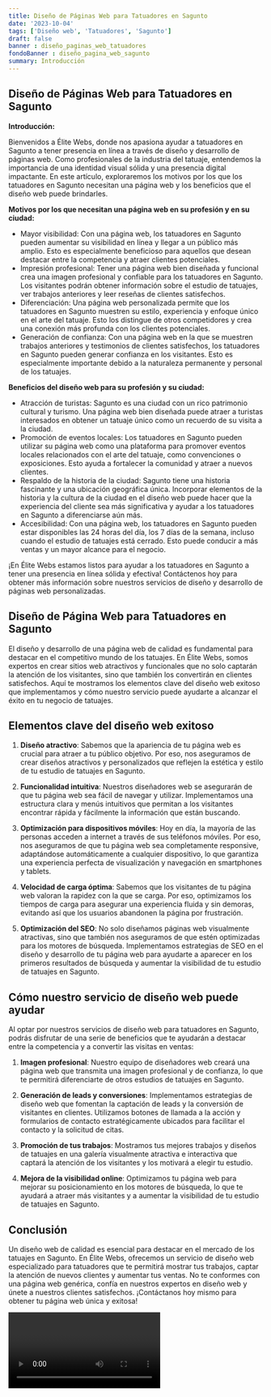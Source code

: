 ```yaml
---
title: Diseño de Páginas Web para Tatuadores en Sagunto
date: '2023-10-04'
tags: ['Diseño web', 'Tatuadores', 'Sagunto']
draft: false
banner : diseño_paginas_web_tatuadores
fondoBanner : diseño_pagina_web_sagunto
summary: Introducción
---
```


## Diseño de Páginas Web para Tatuadores en Sagunto

**Introducción:**

Bienvenidos a Élite Webs, donde nos apasiona ayudar a tatuadores en Sagunto a tener presencia en línea a través de diseño y desarrollo de páginas web. Como profesionales de la industria del tatuaje, entendemos la importancia de una identidad visual sólida y una presencia digital impactante. En este artículo, exploraremos los motivos por los que los tatuadores en Sagunto necesitan una página web y los beneficios que el diseño web puede brindarles.

**Motivos por los que necesitan una página web en su profesión y en su ciudad:**

- Mayor visibilidad: Con una página web, los tatuadores en Sagunto pueden aumentar su visibilidad en línea y llegar a un público más amplio. Esto es especialmente beneficioso para aquellos que desean destacar entre la competencia y atraer clientes potenciales.
- Impresión profesional: Tener una página web bien diseñada y funcional crea una imagen profesional y confiable para los tatuadores en Sagunto. Los visitantes podrán obtener información sobre el estudio de tatuajes, ver trabajos anteriores y leer reseñas de clientes satisfechos.
- Diferenciación: Una página web personalizada permite que los tatuadores en Sagunto muestren su estilo, experiencia y enfoque único en el arte del tatuaje. Esto los distingue de otros competidores y crea una conexión más profunda con los clientes potenciales.
- Generación de confianza: Con una página web en la que se muestren trabajos anteriores y testimonios de clientes satisfechos, los tatuadores en Sagunto pueden generar confianza en los visitantes. Esto es especialmente importante debido a la naturaleza permanente y personal de los tatuajes.

**Beneficios del diseño web para su profesión y su ciudad:**

- Atracción de turistas: Sagunto es una ciudad con un rico patrimonio cultural y turismo. Una página web bien diseñada puede atraer a turistas interesados en obtener un tatuaje único como un recuerdo de su visita a la ciudad.
- Promoción de eventos locales: Los tatuadores en Sagunto pueden utilizar su página web como una plataforma para promover eventos locales relacionados con el arte del tatuaje, como convenciones o exposiciones. Esto ayuda a fortalecer la comunidad y atraer a nuevos clientes.
- Respaldo de la historia de la ciudad: Sagunto tiene una historia fascinante y una ubicación geográfica única. Incorporar elementos de la historia y la cultura de la ciudad en el diseño web puede hacer que la experiencia del cliente sea más significativa y ayudar a los tatuadores en Sagunto a diferenciarse aún más.
- Accesibilidad: Con una página web, los tatuadores en Sagunto pueden estar disponibles las 24 horas del día, los 7 días de la semana, incluso cuando el estudio de tatuajes está cerrado. Esto puede conducir a más ventas y un mayor alcance para el negocio.

¡En Élite Webs estamos listos para ayudar a los tatuadores en Sagunto a tener una presencia en línea sólida y efectiva! Contáctenos hoy para obtener más información sobre nuestros servicios de diseño y desarrollo de páginas web personalizadas.

<GifSeo />

<Cta />

## Diseño de Página Web para Tatuadores en Sagunto

El diseño y desarrollo de una página web de calidad es fundamental para destacar en el competitivo mundo de los tatuajes. En Élite Webs, somos expertos en crear sitios web atractivos y funcionales que no solo captarán la atención de los visitantes, sino que también los convertirán en clientes satisfechos. Aquí te mostramos los elementos clave del diseño web exitoso que implementamos y cómo nuestro servicio puede ayudarte a alcanzar el éxito en tu negocio de tatuajes.

## Elementos clave del diseño web exitoso

1. **Diseño atractivo**: Sabemos que la apariencia de tu página web es crucial para atraer a tu público objetivo. Por eso, nos aseguramos de crear diseños atractivos y personalizados que reflejen la estética y estilo de tu estudio de tatuajes en Sagunto.

2. **Funcionalidad intuitiva**: Nuestros diseñadores web se asegurarán de que tu página web sea fácil de navegar y utilizar. Implementamos una estructura clara y menús intuitivos que permitan a los visitantes encontrar rápida y fácilmente la información que están buscando.

3. **Optimización para dispositivos móviles**: Hoy en día, la mayoría de las personas acceden a internet a través de sus teléfonos móviles. Por eso, nos aseguramos de que tu página web sea completamente responsive, adaptándose automáticamente a cualquier dispositivo, lo que garantiza una experiencia perfecta de visualización y navegación en smartphones y tablets.

4. **Velocidad de carga óptima**: Sabemos que los visitantes de tu página web valoran la rapidez con la que se carga. Por eso, optimizamos los tiempos de carga para asegurar una experiencia fluida y sin demoras, evitando así que los usuarios abandonen la página por frustración.

5. **Optimización del SEO**: No solo diseñamos páginas web visualmente atractivas, sino que también nos aseguramos de que estén optimizadas para los motores de búsqueda. Implementamos estrategias de SEO en el diseño y desarrollo de tu página web para ayudarte a aparecer en los primeros resultados de búsqueda y aumentar la visibilidad de tu estudio de tatuajes en Sagunto.

## Cómo nuestro servicio de diseño web puede ayudar

Al optar por nuestros servicios de diseño web para tatuadores en Sagunto, podrás disfrutar de una serie de beneficios que te ayudarán a destacar entre la competencia y a convertir las visitas en ventas:

1. **Imagen profesional**: Nuestro equipo de diseñadores web creará una página web que transmita una imagen profesional y de confianza, lo que te permitirá diferenciarte de otros estudios de tatuajes en Sagunto.

2. **Generación de leads y conversiones**: Implementamos estrategias de diseño web que fomentan la captación de leads y la conversión de visitantes en clientes. Utilizamos botones de llamada a la acción y formularios de contacto estratégicamente ubicados para facilitar el contacto y la solicitud de citas.

3. **Promoción de tus trabajos**: Mostramos tus mejores trabajos y diseños de tatuajes en una galería visualmente atractiva e interactiva que captará la atención de los visitantes y los motivará a elegir tu estudio.

4. **Mejora de la visibilidad online**: Optimizamos tu página web para mejorar su posicionamiento en los motores de búsqueda, lo que te ayudará a atraer más visitantes y a aumentar la visibilidad de tu estudio de tatuajes en Sagunto.

## Conclusión

Un diseño web de calidad es esencial para destacar en el mercado de los tatuajes en Sagunto. En Élite Webs, ofrecemos un servicio de diseño web especializado para tatuadores que te permitirá mostrar tus trabajos, captar la atención de nuevos clientes y aumentar tus ventas. No te conformes con una página web genérica, confía en nuestros expertos en diseño web y únete a nuestros clientes satisfechos. ¡Contáctanos hoy mismo para obtener tu página web única y exitosa!

<Video />

<CtaBot job='Tatuadores' city='Sagunto'/>

<Gmaps query='Sagunto+españa+maps' />